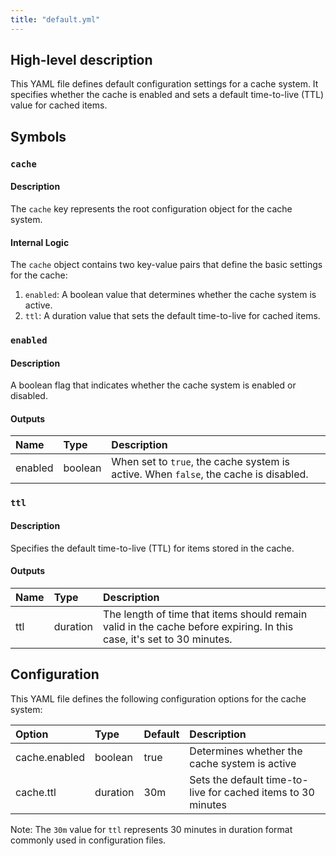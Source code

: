 ```yaml
---
title: "default.yml"
---
```


## High-level description
This YAML file defines default configuration settings for a cache system. It specifies whether the cache is enabled and sets a default time-to-live (TTL) value for cached items.

## Symbols

### `cache`
#### Description
The `cache` key represents the root configuration object for the cache system.

#### Internal Logic
The `cache` object contains two key-value pairs that define the basic settings for the cache:

1. `enabled`: A boolean value that determines whether the cache system is active.
2. `ttl`: A duration value that sets the default time-to-live for cached items.

### `enabled`
#### Description
A boolean flag that indicates whether the cache system is enabled or disabled.

#### Outputs
| Name | Type | Description |
|:-----|:-----|:------------|
| enabled | boolean | When set to `true`, the cache system is active. When `false`, the cache is disabled. |

### `ttl`
#### Description
Specifies the default time-to-live (TTL) for items stored in the cache.

#### Outputs
| Name | Type | Description |
|:-----|:-----|:------------|
| ttl | duration | The length of time that items should remain valid in the cache before expiring. In this case, it's set to 30 minutes. |

## Configuration
This YAML file defines the following configuration options for the cache system:

| Option | Type | Default | Description |
|:-------|:-----|:--------|:------------|
| cache.enabled | boolean | true | Determines whether the cache system is active |
| cache.ttl | duration | 30m | Sets the default time-to-live for cached items to 30 minutes |

Note: The `30m` value for `ttl` represents 30 minutes in duration format commonly used in configuration files.